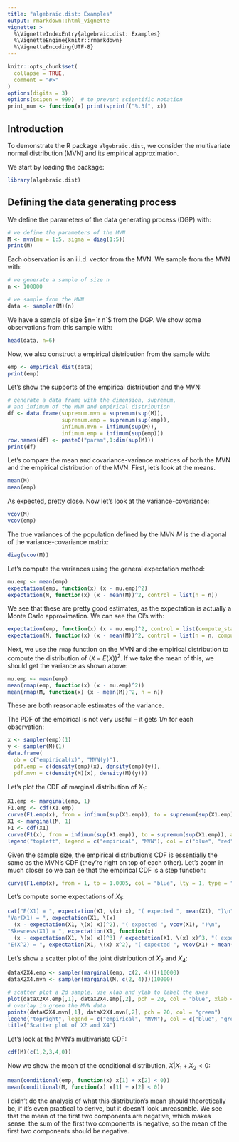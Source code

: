 ```yaml
---
title: "algebraic.dist: Examples"
output: rmarkdown::html_vignette
vignette: >
  %\VignetteIndexEntry{algebraic.dist: Examples}
  %\VignetteEngine{knitr::rmarkdown}
  %\VignetteEncoding{UTF-8}
---
```


```r
knitr::opts_chunk$set(
  collapse = TRUE,
  comment = "#>"
)
options(digits = 3)
options(scipen = 999)  # to prevent scientific notation
print_num <- function(x) print(sprintf("%.3f", x))
```

## Introduction
To demonstrate the R package `algebraic.dist`, we consider 
the multivariate normal distribution (MVN) and its empirical
approximation.

We start by loading the package:
```r
library(algebraic.dist)
```

## Defining the data generating process
We define the parameters of the data generating process (DGP)
with:
```r
# we define the parameters of the MVN
M <- mvn(mu = 1:5, sigma = diag(1:5))
print(M)
```

Each observation is an i.i.d. vector from the MVN.
We sample from the MVN with:
```r
# we generate a sample of size n
n <- 100000

# we sample from the MVN
data <- sampler(M)(n)
```

We have a sample of size $n=`r n`$ from the DGP.
We show some observations from this sample with:
```r
head(data, n=6)
```

Now, we also construct a empirical distribution from the sample with:
```r
emp <- empirical_dist(data)
print(emp)
```

Let's show the supports of the empirical distribution and the MVN:
```r
# generate a data frame with the dimension, supremum,
# and infimum of the MVN and empirical distribution
df <- data.frame(supremum.mvn = supremum(sup(M)),
                 supremum.emp = supremum(sup(emp)),
                 infimum.mvn = infimum(sup(M)),
                 infimum.emp = infimum(sup(emp)))
row.names(df) <- paste0("param",1:dim(sup(M)))
print(df)
```

Let's compare the mean and covariance-variance matrices of both the MVN and the
empirical distribution of the MVN. First, let's look at the means.
```r
mean(M)
mean(emp)
```
As expected, pretty close. Now let's look at the variance-covariance:
```r
vcov(M)
vcov(emp)
```

The true variances of the population defined by the MVN $M$ is the diagonal of the
variance-covariance matrix:
```r
diag(vcov(M))
```

Let's compute the variances using the general expectation method:
```r
mu.emp <- mean(emp)
expectation(emp, function(x) (x - mu.emp)^2)
expectation(M, function(x) (x - mean(M))^2, control = list(n = n))
```

We see that these are pretty good estimates, as the expectation is actually a
Monte Carlo approximation. We can see the CI's with:
```r
expectation(emp, function(x) (x - mu.emp)^2, control = list(compute_stats = TRUE))
expectation(M, function(x) (x - mean(M))^2, control = list(n = n, compute_stats = TRUE))
```

Next, we use the `rmap` function on the MVN and the empirical distribution to compute
the distribution of $(X - E(X))^2$. If we take the mean of this, we should get the
variance as shown above:
```r
mu.emp <- mean(emp)
mean(rmap(emp, function(x) (x - mu.emp)^2))
mean(rmap(M, function(x) (x - mean(M))^2, n = n))
```
These are both reasonable estimates of the variance.



The PDF of the empirical is not very useful -- it gets $1/n$ for each observation:
```r
x <- sampler(emp)(1)
y <- sampler(M)(1)
data.frame(
  ob = c("empirical(x)", "MVN(y)"),
  pdf.emp = c(density(emp)(x), density(emp)(y)),
  pdf.mvn = c(density(M)(x), density(M)(y)))
```

Let's plot the CDF of marginal distribution of $X_1$:
```r
X1.emp <- marginal(emp, 1)
F1.emp <- cdf(X1.emp)
curve(F1.emp(x), from = infimum(sup(X1.emp)), to = supremum(sup(X1.emp)), col = "blue", lty = 1)
X1 <- marginal(M, 1)
F1 <- cdf(X1)
curve(F1(x), from = infimum(sup(X1.emp)), to = supremum(sup(X1.emp)), add = TRUE, col = "red", lty = 2)
legend("topleft", legend = c("empirical", "MVN"), col = c("blue", "red"), lty = c(1, 2))
```

Given the sample size, the empirical distribution's CDF is essentially the same
as the MVN's CDF (they're right on top of each other). Let's zoom in much closer
so we can ee that the empirical CDF is a step function:
```r
curve(F1.emp(x), from = 1, to = 1.0005, col = "blue", lty = 1, type = "s")
```


Let's compute some expectations of $X_1$:
```r
cat("E(X1) = ", expectation(X1, \(x) x), "( expected ", mean(X1), ")\n",
"Var(X1) = ", expectation(X1, \(x)
  (x - expectation(X1, \(x) x))^2), "( expected ", vcov(X1), ")\n",
"Skewness(X1) = ", expectation(X1, function(x)
  (x - expectation(X1, \(x) x))^3) / expectation(X1, \(x) x)^3, "( expected 0 )\n",
"E(X^2) = ", expectation(X1, \(x) x^2), "( expected ", vcov(X1) + mean(X1)^2, ")")
```

Let's show a scatter plot of the joint distribution of $X_2$ and $X_4$:
```r
dataX2X4.emp <- sampler(marginal(emp, c(2, 4)))(10000)
dataX2X4.mvn <- sampler(marginal(M, c(2, 4)))(10000)

# scatter plot a 2d sample. use xlab and ylab to label the axes
plot(dataX2X4.emp[,1], dataX2X4.emp[,2], pch = 20, col = "blue", xlab = "X2", ylab = "X4")
# overlay in green the MVN data
points(dataX2X4.mvn[,1], dataX2X4.mvn[,2], pch = 20, col = "green")
legend("topright", legend = c("empirical", "MVN"), col = c("blue", "green"), pch = c(20, 20))
title("Scatter plot of X2 and X4")
```

Let's look at the MVN's multivariate CDF:
```r
cdf(M)(c(1,2,3,4,0))
```




Now we show the mean of the conditional distribution, $X | X_1 + X_2 < 0$:
```r
mean(conditional(emp, function(x) x[1] + x[2] < 0))
mean(conditional(M, function(x) x[1] + x[2] < 0))
```
I didn't do the analysis of what this distribution's mean should theoretically be,
if it's even practical to derive, but it doesn't look unreasonble. We see that the
mean of the first two components are negative, which makes sense: the sum of the
first two components is negative, so the mean of the first two components should
be negative.



```r

```